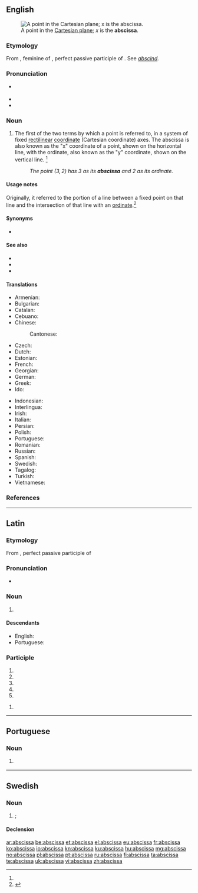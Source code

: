 ==English==
[[File:2D Cartesian.svg|thumb|A point in the [[Cartesian plane]]; ''x'' is the '''abscissa'''.]]

===Etymology===
From {{etyl|la|en}} {{m|la|abscissa}}, feminine of {{m|la|abscissus}}, perfect passive participle of {{m|la|abscindō||cut off}}. See ''[[abscind]]''.

===Pronunciation===
* {{a|US}} {{IPA|/æbˈsɪs.ə/|lang=en}}
* {{audio|en-us-abscissa.ogg|Audio (US)|lang=en}}
* {{hyphenation|ab|scis|sa|lang=en}}

===Noun===
{{en-noun|s|abscissae|abscissæ}}

# {{lb|en|geometry}} The first of the two terms by which a point is referred to, in a system of fixed [[rectilinear]] [[coordinate]] (Cartesian coordinate) axes. The abscissa is also known as the "x" coordinate of a point, shown on the horizontal line, with the ordinate, also known as the "y" coordinate, shown on the vertical line. {{defdate|First attested in the late 17<sup>th</sup> century.}}<ref name=SOED/>
#: ''The point <math>(3,2)</math> has 3 as its '''abscissa''' and 2 as its ordinate.''

====Usage notes====
Originally, it referred to the portion of a line between a fixed point on that line and the intersection of that line with an [[ordinate]].<ref name=SOED>{{R:SOED5|page=8}}</ref>

====Synonyms====
* {{l|en|absciss}}

====See also====
* {{pedialite}}
* {{l|en|ordinate}}
* {{l|en|applicate}}

====Translations====
{{trans-top|first of two coordinates}}
* Armenian: {{t|hy|աբսցիս}}
* Bulgarian: {{t|bg|абсци́са|f}}
* Catalan: {{t|ca|abscissa|f}}
* Cebuano: {{t|ceb|handaganós}}
* Chinese:
*: Cantonese: {{t|yue|橫坐標|tr=waang4 zo6 biu1|sc=Hani}}
* Czech: {{t|cs|abscisa|f}}
* Dutch: {{t+|nl|abscis|f}}
* Estonian: {{t|et|abstsiss}}
* French: {{t+|fr|abscisse|f}}
* Georgian: {{t|ka|აბსცისა}}
* German: {{t+|de|Abszisse|f}}
* Greek: {{t+|el|τετμημένη|f}}
* Ido: {{t+|io|abciso}}
{{trans-mid}}
* Indonesian: {{t+|id|absis}}
* Interlingua: {{t|ia|abscissa}}
* Irish: {{t|ga|aibsíse|f}}
* Italian: {{t+|it|ascissa|f}}
* Persian: {{t+|fa|طول}}
* Polish: {{t|pl|odcięta}}
* Portuguese: {{t+|pt|abscissa}}
* Romanian: {{t+|ro|abscisă|f}}
* Russian: {{t+|ru|абсци́сса|f}}
* Spanish: {{t+|es|abscisa|f}}
* Swedish: {{t+|sv|abskissa|c}}
* Tagalog: {{t|tl|higawat}}
* Turkish: {{t+|tr|apsis}}
* Vietnamese: {{t+|vi|hoành độ}}
{{trans-bottom}}

===References===
----

==Latin==

===Etymology===
From {{m|la|abscissus}}, perfect passive participle of {{m|la|abscindō||tear away}}

===Pronunciation===
* {{la-IPA|abscissa}}

===Noun===
{{la-noun|abscissa|abscissae|f|first}}

# {{lb|la|mathematics}} {{l|en|abscissa}}

====Descendants====
* English: {{l|en|abscissa}}
* Portuguese: {{l|pt|abscissa}}

===Participle===
{{la-part-form|abscissa}}

# {{inflection of|abscissus||nom|f|s|lang=la}}
# {{inflection of|abscissus||nom|n|p|lang=la}}
# {{inflection of|abscissus||acc|n|p|lang=la}}
# {{inflection of|abscissus||voc|f|s|lang=la}}
# {{inflection of|abscissus||voc|n|p|lang=la}}

{{la-part-form|abscissā}}

# {{inflection of|abscissus||abl|f|s|lang=la}}

----

==Portuguese==

===Noun===
{{pt-noun|f|s}}

# {{lb|pt|geometry}} {{l|en|abscissa}} {{gloss|first of two coordinates}}

----

==Swedish==

===Noun===
{{sv-noun|c}}

# {{alternative spelling of|abskissa|lang=sv|nodot=1}}; {{l|en|abscissa}}

====Declension====
{{sv-infl-noun-c-or|absciss}}

[[ar:abscissa]]
[[be:abscissa]]
[[et:abscissa]]
[[el:abscissa]]
[[eu:abscissa]]
[[fr:abscissa]]
[[ko:abscissa]]
[[io:abscissa]]
[[kn:abscissa]]
[[ku:abscissa]]
[[hu:abscissa]]
[[mg:abscissa]]
[[no:abscissa]]
[[pl:abscissa]]
[[pt:abscissa]]
[[ru:abscissa]]
[[fi:abscissa]]
[[ta:abscissa]]
[[te:abscissa]]
[[uk:abscissa]]
[[vi:abscissa]]
[[zh:abscissa]]